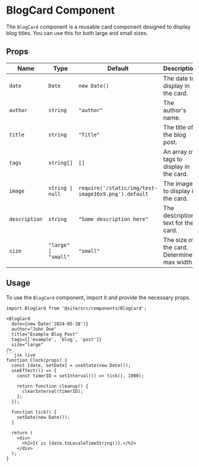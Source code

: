 
# BlogCard Component

The `BlogCard` component is a reusable card component designed to display blog titles. You can use this for both large and small sizes.

## Props

| Name         | Type                    | Default                                              | Description                                 |
|--------------|-------------------------|------------------------------------------------------|---------------------------------------------|
| `date`       | `Date`                  | `new Date()`                                         | The date to display in the card.            |
| `author`     | `string`                | `"author"`                                           | The author's name.                          |
| `title`      | `string`                | `"Title"`                                            | The title of the blog post.                 |
| `tags`       | `string[]`              | `[]`                                                 | An array of tags to display in the card.    |
| `image`      | `string \| null`        | `require('/static/img/test-image16x9.png').default`  | The image to display in the card.           |
| `description`| `string`                | `"Some description here"`                            | The description text for the card.          |
| `size`       | `"large" \| "small"`    | `"small"`                                            | The size of the card. Determines max width. |


## Usage

To use the `BlogCard` component, import it and provide the necessary props.

```tsx
import BlogCard from '@site/src/components/BlogCard';

<BlogCard
  date={new Date('2024-05-28')}
  author="John Doe"
  title="Example Blog Post"
  tags={['example', 'blog', 'post']}
  size="large"
/>
```jsx live
function Clock(props) {
  const [date, setDate] = useState(new Date());
  useEffect(() => {
    const timerID = setInterval(() => tick(), 1000);

    return function cleanup() {
      clearInterval(timerID);
    };
  });

  function tick() {
    setDate(new Date());
  }

  return (
    <div>
      <h2>It is {date.toLocaleTimeString()}.</h2>
    </div>
  );
}
```